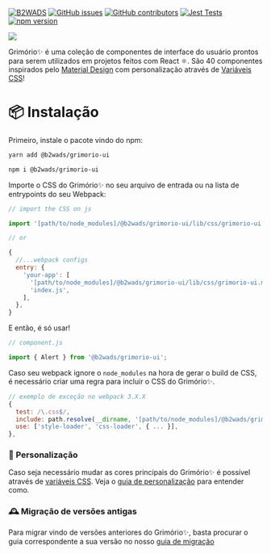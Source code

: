 
<Meta title="Início" />

  [![B2WADS](https://img.shields.io/badge/org-B2WADS-31C1A9)](https://github.com/b2wads)
  [![GitHub issues](https://img.shields.io/github/issues/b2wads/grimorio-ui)](https://github.com/b2wads/grimorio-ui/issues)
  [![GitHub contributors](https://img.shields.io/github/contributors/b2wads/grimorio-ui)](https://github.com/b2wads/grimorio-ui/graphs/contributors)
  [![Jest Tests](https://github.com/b2wads/grimorio-ui/workflows/Jest%20Tests/badge.svg)](https://github.com/b2wads/grimorio-ui/actions?query=workflow%3A%22Jest+Tests%22)
  [![npm version](https://img.shields.io/npm/v/@b2wads/grimorio-ui?label=npm%20package)](https://www.npmjs.com/package/@b2wads/grimorio-ui)

<div style={{ textAlign: 'center', marginTop: '30px' }}>
  <img src="https://raw.githubusercontent.com/b2wads/grimorio-ui/master/internals/logo/logo-grimorio-cores.png" />
</div>

<p style={{ textAlign: 'center', marginTop: '30px' }}>
  Grimório✨ é uma coleção de componentes de interface do usuário prontos para serem utilizados em projetos feitos com React ⚛️.
  São 40 componentes inspirados pelo <a href="https://material.io/design/">Material Design</a> com personalização através de <a href="https://developer.mozilla.org/pt-BR/docs/Web/CSS/Using_CSS_custom_properties">Variáveis CSS</a>!
</p>


# 📦 Instalação

Primeiro, instale o pacote vindo do npm:

```bash
yarn add @b2wads/grimorio-ui
```
```bash
npm i @b2wads/grimorio-ui
```

Importe o CSS do Grimório✨ no seu arquivo de entrada ou na lista de entrypoints do seu Webpack:

```js
// import the CSS on js

import '[path/to/node_modules]/@b2wads/grimorio-ui/lib/css/grimorio-ui.min.css';

// or

{
  //...webpack configs
  entry: {
    'your-app': [
      '[path/to/node_modules]/@b2wads/grimorio-ui/lib/css/grimorio-ui.min.css',
      'index.js',
    ],
  },
}

```

E então, é só usar!

```js
// component.js

import { Alert } from '@b2wads/grimorio-ui';
```

Caso seu webpack ignore o `node_modules` na hora de gerar o build de CSS, é necessário criar uma regra para incluir o CSS do Grimório✨.

```js
// exemplo de exceção no webpack 3.X.X
{
  test: /\.css$/,
  include: path.resolve(__dirname, '[path/to/node_modules]/@b2wads/grimorio-ui/css/grimorio-ui.min.css'),
  use: ['style-loader', 'css-loader', { ... }],
},
```

### 💅 Personalização

Caso seja necessário mudar as cores principais do Grimório✨ é possível através de [variáveis CSS](https://developer.mozilla.org/pt-BR/docs/Web/CSS/var). Veja o [guia de personalização](https://github.com/b2wads/grimorio-ui/wiki/_advanced-css)
 para entender como.

### 🕰 Migração de versões antigas
Para migrar vindo de versões anteriores do Grimório✨, basta procurar o guia correspondente a sua versão no nosso [guia de migração](https://github.com/b2wads/grimorio-ui/wiki/Migra%C3%A7%C3%B5es)
